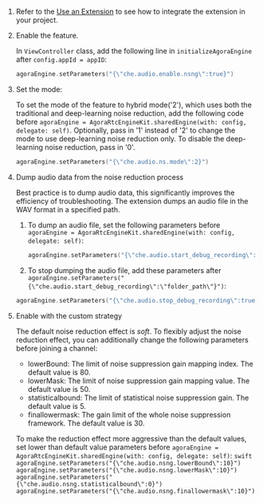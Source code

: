 

1. Refer to the [Use an Extension](../develop/use-an-extension#project-setup) to see how to integrate the  <Vg k="RTEE_NS" /> extension in your project.

2. Enable the <Vg k="RTEE_NS" /> feature.

    In `ViewController` class, add the following line in `initializeAgoraEngine` after `config.appId = appID`:

    ```swift
    agoraEngine.setParameters("{\"che.audio.enable.nsng\":true}")
    ```

3. Set the <Vg k="RTEE_NS" /> mode:

    To set the mode of the <Vg k="RTEE_NS" /> feature to hybrid mode('2'), which uses both the traditional and deep-learning noise reduction, add the following code before `agoraEngine = AgoraRtcEngineKit.sharedEngine(with: config, delegate: self)`. Optionally, pass in '1' instead of '2' to change the mode to use deep-learning noise reduction only. To disable the deep-learning noise reduction, pass in '0'.

    ```swift
    agoraEngine.setParameters("{\"che.audio.ns.mode\":2}")
    ```

4. Dump audio data from the noise reduction process

    Best practice is to dump audio data, this significantly improves the efficiency of troubleshooting. The <Vg k="RTEE_NS" /> extension dumps an audio file in the WAV format in a specified path.

     1. To dump an audio file, set the following parameters before `agoraEngine = AgoraRtcEngineKit.sharedEngine(with: config, delegate: self)`:
        ```swift
        agoraEngine.setParameters("{\"che.audio.start_debug_recording\":\"folder_path\"}")
        ```

    2. To stop dumping the audio file, add these parameters after `agoraEngine.setParameters("{\"che.audio.start_debug_recording\":\"folder_path\"}")`:
    ```swift
    agoraEngine.setParameters("{\"che.audio.stop_debug_recording\":true}")
    ```

5. Enable <Vg k="RTEE_NS" /> with the custom strategy

    The default noise reduction effect is _soft_. To flexibly adjust the noise reduction effect, you can additionally change the following parameters before joining a channel:
    - lowerBound: The limit of noise suppression gain mapping index. The default value is 80.
    - lowerMask: The limit of noise suppression gain mapping value. The default value is 50.
    - statisticalbound: The limit of statistical noise suppression gain. The default value is 5.
    - finallowermask: The gain limit of the whole noise suppression framework. The default value is 30.

    To make the reduction effect more aggressive than the default values, set lower than default value parameters before `agoraEngine = AgoraRtcEngineKit.sharedEngine(with: config, delegate: self)`:
        ```swift
        agoraEngine.setParameters("{\"che.audio.nsng.lowerBound\":10}")
        agoraEngine.setParameters("{\"che.audio.nsng.lowerMask\":10}")
        agoraEngine.setParameters("{\"che.audio.nsng.statisticalbound\":0}")
        agoraEngine.setParameters("{\"che.audio.nsng.finallowermask\":10}")
        ```

